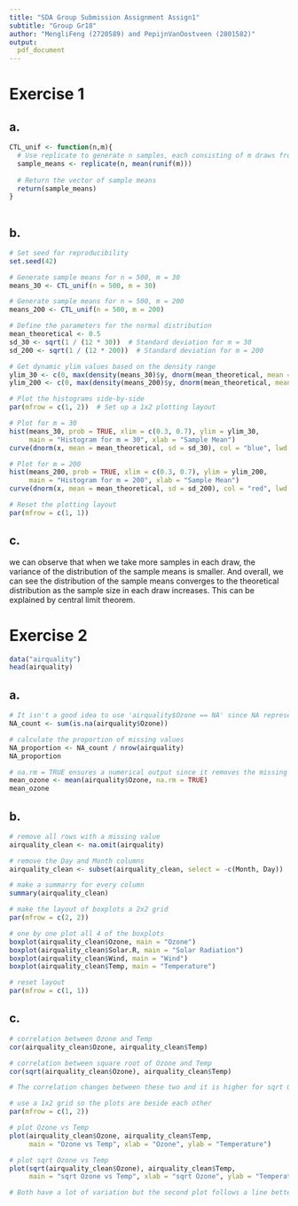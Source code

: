 ```yaml
---
title: "SDA Group Submission Assignment Assign1"
subtitle: "Group Gr18" 
author: "MengliFeng (2720589) and PepijnVanOostveen (2801582)"
output: 
  pdf_document
---
```


# Exercise 1

## a.

```r
CTL_unif <- function(n,m){
  # Use replicate to generate n samples, each consisting of m draws from U(0, 1)
  sample_means <- replicate(n, mean(runif(m)))
  
  # Return the vector of sample means
  return(sample_means)
}
  
```

## b.

```r
# Set seed for reproducibility
set.seed(42)

# Generate sample means for n = 500, m = 30
means_30 <- CTL_unif(n = 500, m = 30)

# Generate sample means for n = 500, m = 200
means_200 <- CTL_unif(n = 500, m = 200)

# Define the parameters for the normal distribution
mean_theoretical <- 0.5
sd_30 <- sqrt(1 / (12 * 30))  # Standard deviation for m = 30
sd_200 <- sqrt(1 / (12 * 200))  # Standard deviation for m = 200

# Get dynamic ylim values based on the density range
ylim_30 <- c(0, max(density(means_30)$y, dnorm(mean_theoretical, mean = mean_theoretical, sd = sd_30)))
ylim_200 <- c(0, max(density(means_200)$y, dnorm(mean_theoretical, mean = mean_theoretical, sd = sd_200)))

# Plot the histograms side-by-side
par(mfrow = c(1, 2))  # Set up a 1x2 plotting layout

# Plot for m = 30
hist(means_30, prob = TRUE, xlim = c(0.3, 0.7), ylim = ylim_30,
     main = "Histogram for m = 30", xlab = "Sample Mean")
curve(dnorm(x, mean = mean_theoretical, sd = sd_30), col = "blue", lwd = 2, add = TRUE)

# Plot for m = 200
hist(means_200, prob = TRUE, xlim = c(0.3, 0.7), ylim = ylim_200,
     main = "Histogram for m = 200", xlab = "Sample Mean")
curve(dnorm(x, mean = mean_theoretical, sd = sd_200), col = "red", lwd = 2, add = TRUE)

# Reset the plotting layout
par(mfrow = c(1, 1))
```

## c.

we can observe that when we take more samples in each draw, the variance of the distribution of the sample means is smaller. And overall, we can see the distribution of the sample means converges to the theoretical distribution as the sample size in each draw increases. This can be explained by central limit theorem.

# Exercise 2

```r
data("airquality")
head(airquality)
```

## a.

```r
# It isn't a good idea to use 'airquality$Ozone == NA' since NA represents a missing value and comparing with NA always gives NA. Thus we use .is.na()
NA_count <- sum(is.na(airquality$Ozone))

# calculate the proportion of missing values
NA_proportion <- NA_count / nrow(airquality)
NA_proportion

# na.rm = TRUE ensures a numerical output since it removes the missing values as it stands for na.remove
mean_ozone <- mean(airquality$Ozone, na.rm = TRUE)
mean_ozone
```

## b.

```r
# remove all rows with a missing value
airquality_clean <- na.omit(airquality)

# remove the Day and Month columns
airquality_clean <- subset(airquality_clean, select = -c(Month, Day))

# make a summarry for every column
summary(airquality_clean)

# make the layout of boxplots a 2x2 grid
par(mfrow = c(2, 2))

# one by one plot all 4 of the boxplots
boxplot(airquality_clean$Ozone, main = "Ozone")
boxplot(airquality_clean$Solar.R, main = "Solar Radiation")
boxplot(airquality_clean$Wind, main = "Wind")
boxplot(airquality_clean$Temp, main = "Temperature")

# reset layout
par(mfrow = c(1, 1))
```

## c.

```r
# correlation between Ozone and Temp
cor(airquality_clean$Ozone, airquality_clean$Temp)

# correlation between square root of Ozone and Temp
cor(sqrt(airquality_clean$Ozone), airquality_clean$Temp)

# The correlation changes between these two and it is higher for sqrt Ozone vs Temp, thus that has a better correlation

# use a 1x2 grid so the plots are beside each other
par(mfrow = c(1, 2))

# plot Ozone vs Temp
plot(airquality_clean$Ozone, airquality_clean$Temp, 
     main = "Ozone vs Temp", xlab = "Ozone", ylab = "Temperature")

# plot sqrt Ozone vs Temp
plot(sqrt(airquality_clean$Ozone), airquality_clean$Temp, 
     main = "sqrt Ozone vs Temp", xlab = "sqrt Ozone", ylab = "Temperature")

# Both have a lot of variation but the second plot follows a line better so that one more closely resembles a linear relationship

```
